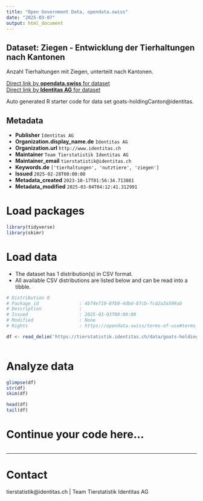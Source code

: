 ```yaml
---
title: "Open Government Data, opendata.swiss"
date: "2025-03-07"
output: html_document
---
```


## Dataset: Ziegen - Entwicklung der Tierhaltungen nach Kantonen

Anzahl Tierhaltungen mit Ziegen, unterteilt nach Kantonen. 

[Direct link by **opendata.swiss** for dataset](https://opendata.swiss/de/dataset/ziegen-entwicklung-der-tierhaltungen-nach-kantonen)<br>
[Direct link by **Identitas AG** for dataset](https://tierstatistik.identitas.ch/)

Auto generated R starter code for data set goats-holdingCanton@identitas.

## Metadata

- **Publisher** `Identitas AG`
- **Organization.display_name.de** `Identitas AG`
- **Organization.url** `http://www.identitas.ch`
- **Maintainer** `Team Tierstatistik Identitas AG`
- **Maintainer_email** `tierstatistik@identitas.ch`
- **Keywords.de** `['tierhaltungen', 'nutztiere', 'ziegen']`
- **Issued** `2025-02-28T00:00:00`
- **Metadata_created** `2023-10-17T01:56:34.713881`
- **Metadata_modified** `2025-03-04T04:12:41.312991`


# Load packages

```r

library(tidyverse)
library(skimr)

```

# Load data

-   The dataset has 1 distribution(s) in CSV format.
-   All available CSV distributions are listed below and can be read into a tibble.

```r

# Distribution 0
# Package_id               : 4b74e710-8fb0-4dbd-87cb-fcd2a3a509ab
# Description              : 
# Issued                   : 2025-03-03T00:00:00
# Modified                 : None
# Rights                   : https://opendata.swiss/terms-of-use#terms_by

df <- read_delim('https://tierstatistik.identitas.ch/data/goats-holdingCanton.csv')



```

# Analyze data

```r

glimpse(df)
str(df)
skim(df)

head(df)
tail(df)

```

# Continue your code here...

```r

```

------------------------------------------------------------------------

# Contact

tierstatistik@identitas.ch | Team Tierstatistik Identitas AG
